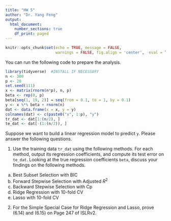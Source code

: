 ```yaml
---
title: "HW 5"
author: "Dr. Yang Feng"
output:
  html_document:
    number_sections: true
    df_print: paged
---
```


```r
knitr::opts_chunk$set(echo = TRUE, message = FALSE,
                      warnings = FALSE, fig.align = 'center',  eval = TRUE)
```

You can run the following code to prepare the analysis.
```r
library(tidyverse)  #INSTALL IF NECESSARY
n <- 300
p <- 20
set.seed(111)
x <- matrix(rnorm(n*p), n, p)
beta <- rep(0, p)
beta[seq(1, 19, 2)] = seq(from = 0.1, to = 1, by = 0.1)
y <- x %*% beta + rnorm(n)
dat <- data.frame(x = x, y = y)
colnames(dat) <- c(paste0("x", 1:p), "y")
tr_dat <- dat[1:(n/2), ]
te_dat <- dat[-(1:(n/2)), ]
```

Suppose we want to build a linear regression model to predict `y`. Please answer the following questions.

1. Use the training data `tr_dat` using the following methods. For each method, output its regression coefficients, and compute its test error on `te_dat`. Looking at the true regression coefficients `beta`, discuss your findings on the following methods. 
  a. Best Subset Selection with BIC
  b. Forward Stepwise Selection with Adjusted $R^2$
  c. Backward Stepwise Selection with Cp
  d. Ridge Regression with 10-fold CV
  e. Lasso with 10-fold CV


2. For the Simple Special Case for Ridge Regression and Lasso, prove (6.14) and (6.15) on Page 247 of ISLRv2.

